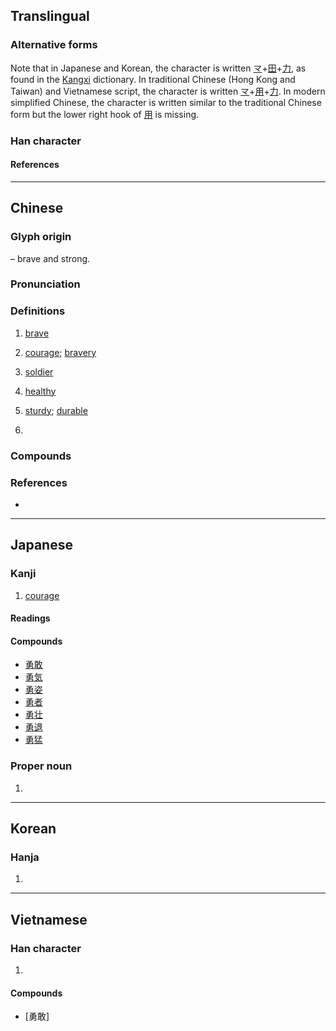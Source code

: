 {{character info}}
{{character info|0xFA76}}
{{character info|0x2F825}}
==Translingual==
{{ja-forms|勇|勇|勇}} <!-- All three characters are unique. If you have different region-specific fonts installed the characters displayed will be different -->

===Alternative forms===
Note that in Japanese and Korean, the character is written [[龴]]+[[田]]+[[力]], as found in the [[Kangxi]] dictionary. In traditional Chinese (Hong Kong and Taiwan) and Vietnamese script, the character is written [[龴]]+[[用]]+[[力]]. In modern simplified Chinese, the character is written similar to the traditional Chinese form but the lower right hook of [[用]] is missing.

===Han character===
{{Han char|rn=19|rad=力|as=07|sn=9|four=17427|canj=NBKS|ids=⿱甬力(GHTV),⿱龴男(JK)}}

====References====
{{Han ref|kx=0147.350|dkj=02360|dj=0332.160|hdz=10372.070|uh=52C7}}

----

==Chinese==
{{zh-forms|alt=勈}}

===Glyph origin===
{{Han etym}}
{{Han compound|甬|力|t2=strong|ls=psc|c1=p|c2=s}} – brave and strong.

===Pronunciation===
{{zh-pron
|m=yǒng
|c=jung5
|h=pfs=yúng
|md=ṳ̄ng
|mn=ióng
|mn-t=iong2
|w=
|mc=y
|oc=y
|cat=n,a,pn
}}

===Definitions===
{{zh-hanzi}}

# [[brave]]
#: {{zh-x|勇敢|brave}}
# {{zh-o}} [[courage]]; [[bravery]]
# {{zh-o}} [[soldier]]
# {{lb|zh|Hokkien}} [[healthy]]
# {{lb|zh|Hokkien}} [[sturdy]]; [[durable]]
# {{surname|zh}}

===Compounds===
{{zh-der|勇敢|勇悍|勇建|勇决|勇力|勇猛|勇氣|勇士|勇往直前|勇武|勇毅|勇於|勇壮|英勇|奮勇|自告奮勇|勇冠三軍|勇將|兵勇|勇決|勇猛精進|匹夫之勇|勇夫|勇男蠢婦|勇動多怨|勇猛直前|勇烈|勇健|慈故能勇|愈戰愈勇|好勇鬥狠|忠勇|急流勇退|勇氣百倍|一勇之夫|勇猛求進|奮勇當先|奮勇爭先|兵強將勇|勇者不懼|兵精將勇|大勇若怯|大勇|團勇|告奮勇|勇夫悍卒|勇退激流|勇退|勇而無謀|勇者|勇略|勇猛果敢|剛勇|小怯大勇|智勇兼全|沉勇|無拳無勇|拳勇|智勇|游勇|散兵游勇|神勇|智勇雙全|有勇無謀|才勇兼優|敢勇當先|矢勤矢勇|毅勇|智仁勇|義勇艦隊|驍勇|蹻勇|血氣之勇|義勇警察|義勇軍|英勇雄壯|鼓勇直行|謀勇兼備|鄉勇|餘勇可賈|英勇無敵|義勇|見義勇為|逃勇|賈勇|英勇善戰}}

===References===
* {{R:yue:Hanzi}}

----

==Japanese==

===Kanji===
{{ja-kanji|grade=4|rs=力07}}

# [[courage]]

====Readings====
{{ja-readings
|goon=ゆ, ゆう
|kanon=よう
|kun=いさ-まし.い, いさ-む
|nanori=いさむ, お, はや
}}

====Compounds====
{{der-top|Compounds}}
* [[勇敢]]
* [[勇気]]
* [[勇姿]]
* [[勇者]]
* [[勇壮]]
* [[勇退]]
* [[勇猛]]
{{der-bottom}}

===Proper noun===
{{ja-pos|いさむ|proper}}

# {{given name|ja|male|sort=いさむ}}

----

==Korean==

===Hanja===
{{ko-hanja|[[날쌔다|날쌜]]|용}}

# {{hanja form of|용|[[bravery]]; [[courage]]}}

----

==Vietnamese==

===Han character===
{{vi-readings|reading=[[dũng]]|rs=力07}}

# {{rfdef|vi|sort=力07}}

====Compounds====
* {{l|vi|dũng cảm}} [勇敢]